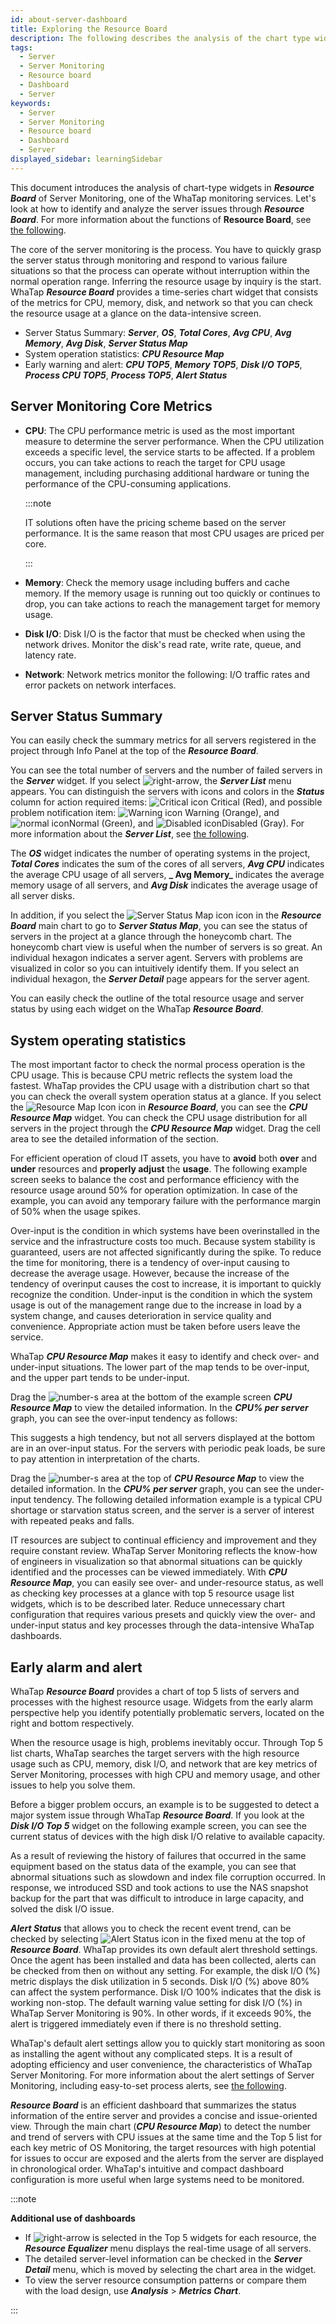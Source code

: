 ```yaml
---
id: about-server-dashboard
title: Exploring the Resource Board
description: The following describes the analysis of the chart type widget in the resource dashboard menu, one of the server performance monitoring functions.
tags:
  - Server
  - Server Monitoring
  - Resource board
  - Dashboard
  - Server
keywords:
  - Server
  - Server Monitoring
  - Resource board
  - Dashboard
  - Server
displayed_sidebar: learningSidebar
---
```


This document introduces the analysis of chart-type widgets in **_Resource Board_** of Server Monitoring, one of the WhaTap monitoring services. Let's look at how to identify and analyze the server issues through **_Resource Board_**. For more information about the functions of **Resource Board**, see [the following](https://docs.whatap.io/server/resourceboard).

The core of the server monitoring is the process. You have to quickly grasp the server status through monitoring and respond to various failure situations so that the process can operate without interruption within the normal operation range. Inferring the resource usage by inquiry is the start. WhaTap **_Resource Board_** provides a time-series chart widget that consists of the metrics for CPU, memory, disk, and network so that you can check the resource usage at a glance on the data-intensive screen.

-   Server Status Summary: **_Server_**, **_OS_**, **_Total Cores_**, **_Avg CPU_**, **_Avg Memory_**, **_Avg Disk_**, **_Server Status Map_**
-   System operation statistics: **_CPU Resource Map_**
-   Early warning and alert: **_CPU TOP5_**, **_Memory TOP5_**, **_Disk I/O TOP5_**, **_Process CPU TOP5_**, **_Process TOP5_**, **_Alert Status_**

## Server Monitoring Core Metrics

-   **CPU**: The CPU performance metric is used as the most important measure to determine the server performance. When the CPU utilization exceeds a specific level, the service starts to be affected. If a problem occurs, you can take actions to reach the target for CPU usage management, including purchasing additional hardware or tuning the performance of the CPU-consuming applications.

    :::note

    IT solutions often have the pricing scheme based on the server performance. It is the same reason that most CPU usages are priced per core. 

    :::

-   **Memory**: Check the memory usage including buffers and cache memory. If the memory usage is running out too quickly or continues to drop, you can take actions to reach the management target for memory usage.

-   **Disk I/O**: Disk I/O is the factor that must be checked when using the network drives. Monitor the disk's read rate, write rate, queue, and latency rate.

-   **Network**: Network metrics monitor the following: I/O traffic rates and error packets on network interfaces.

## Server Status Summary

<ImgLang img="resourceboard-info.png" desc="Info Panel" />

You can easily check the summary metrics for all servers registered in the project through Info Panel at the top of the **_Resource Board_**. 

You can see the total number of servers and the number of failed servers in the **_Server_** widget. If you select ![right-arrow](/img/right-arrow.svg), the **_Server List_** menu appears. You can distinguish the servers with icons and colors in the **_Status_** column for action required items: ![Critical icon](/img/ic-warning-critical.svg) <span class='vslow'>Critical</span> (<span class='vslow'>Red</span>), and possible problem notification item: ![Warning icon](/img/ic-warning-org.svg) <span class='slow'>Warning</span> (<span class='slow'>Orange</span>), and ![normal icon](/img/ic-check-circle-filled.svg)<span class='snormal'>Normal</span> (<span class='snormal'>Green</span>), and ![Disabled icon](/img/ico-disable-agent.svg)<span class='k8s-normal'>Disabled</span> (<span class='k8s-normal'>Gray</span>). For more information about the **_Server List_**, see [the following](https://docs.whatap.io/server/server-list).

The **_OS_** widget indicates the number of operating systems in the project, **_Total Cores_** indicates the sum of the cores of all servers, **_Avg CPU_** indicates the average CPU usage of all servers, **_ Avg Memory_** indicates the average memory usage of all servers, and **_Avg Disk_** indicates the average usage of all server disks. 

In addition, if you select the ![Server Status Map icon](/img/dashboard-honeycomb.svg) icon in the **_Resource Board_** main chart to go to **_Server Status Map_**, you can see the status of servers in the project at a glance through the honeycomb chart. The honeycomb chart view is useful when the number of servers is so great. An individual hexagon indicates a server agent. Servers with problems are visualized in color so you can intuitively identify them. If you select an individual hexagon, the **_Server Detail_** page appears for the server agent.

<ImgLang img="honeycomb-view.png" desc="Honeycomb Chart cht" />

You can easily check the outline of the total resource usage and server status by using each widget on the WhaTap **_Resource Board_**. 

## System operating statistics

The most important factor to check the normal process operation is the CPU usage. This is because CPU metric reflects the system load the fastest. WhaTap provides the CPU usage with a distribution chart so that you can check the overall system operation status at a glance. If you select the ![Resource Map Icon](/img/dashboard-hitmap.svg) icon in **_Resource Board_**, you can see the **_CPU Resource Map_** widget. You can check the CPU usage distribution for all servers in the project through the **_CPU Resource Map_** widget. Drag the cell area to see the detailed information of the section.

<ImgLang img="resourceboard-resourcemap.png" desc="Resource Map Resource Board" />

For efficient operation of cloud IT assets, you have to **avoid** both **over** and **under** resources and **properly adjust** the **usage**. The following example screen seeks to balance the cost and performance efficiency with the resource usage around 50% for operation optimization. In case of the example, you can avoid any temporary failure with the performance margin of 50% when the usage spikes.

<ImgLang img="resourcemap-under40.png" desc="40% Under Resource Map" />

Over-input is the condition in which systems have been overinstalled in the service and the infrastructure costs too much. Because system stability is guaranteed, users are not affected significantly during the spike. To reduce the time for monitoring, there is a tendency of over-input causing to decrease the average usage. However, because the increase of the tendency of overinput causes the cost to increase, it is important to quickly recognize the condition. Under-input is the condition in which the system usage is out of the management range due to the increase in load by a system change, and causes deterioration in service quality and convenience. Appropriate action must be taken before users leave the service.

WhaTap **_CPU Resource Map_** makes it easy to identify and check over- and under-input situations. The lower part of the map tends to be over-input, and the upper part tends to be under-input. 

<ImgLang img="temp-resourcemap.png" desc="Resource Map Example cht" />

Drag the ![number-s](/img/number-01.png) area at the bottom of the example screen **_CPU Resource Map_** to view the detailed information. In the **_CPU% per server_** graph, you can see the over-input tendency as follows:

<ImgLang img="cpu-usage.png" desc="Over-input cht" />

This suggests a high tendency, but not all servers displayed at the bottom are in an over-input status. For the servers with periodic peak loads, be sure to pay attention in interpretation of the charts.

Drag the ![number-s](/img/number-02.png) area at the top of **_CPU Resource Map_** to view the detailed information. In the **_CPU% per server_** graph, you can see the under-input tendency. The following detailed information example is a typical CPU shortage or starvation status screen, and the server is a server of interest with repeated peaks and falls. 

<ImgLang img="cpu-usage-starvation.png" desc="starvation cht" />

IT resources are subject to continual efficiency and improvement and they require constant review. WhaTap Server Monitoring reflects the know-how of engineers in visualization so that abnormal situations can be quickly identified and the processes can be viewed immediately. With **_CPU Resource Map_**, you can easily see over- and under-resource status, as well as checking key processes at a glance with top 5 resource usage list widgets, which is to be described later. Reduce unnecessary chart configuration that requires various presets and quickly view the over- and under-input status and key processes through the data-intensive WhaTap dashboards. 

## Early alarm and alert

WhaTap **_Resource Board_** provides a chart of top 5 lists of servers and processes with the highest resource usage. Widgets from the early alarm perspective help you identify potentially problematic servers, located on the right and bottom respectively.

When the resource usage is high, problems inevitably occur. Through Top 5 list charts, WhaTap searches the target servers with the high resource usage such as CPU, memory, disk I/O, and network that are key metrics of Server Monitoring, processes with high CPU and memory usage, and other issues to help you solve them. 

Before a bigger problem occurs, an example is to be suggested to detect a major system issue through WhaTap **_Resource Board_**. If you look at the **_Disk I/O Top 5_** widget on the following example screen, you can see the current status of devices with the high disk I/O relative to available capacity. 

As a result of reviewing the history of failures that occurred in the same equipment based on the status data of the example, you can see that abnormal situations such as slowdown and index file corruption occurred. In response, we introduced SSD and took actions to use the NAS snapshot backup for the part that was difficult to introduce in large capacity, and solved the disk I/O issue.

<ImgLang img="discio-usage.png" desc="Disk Specification Change cht" />

**_Alert Status_** that allows you to check the recent event trend, can be checked by selecting ![Alert Status icon](/img/ico-noti.svg) in the fixed menu at the top of **_Resource Board_**. WhaTap provides its own default alert threshold settings. Once the agent has been installed and data has been collected, alerts can be checked from then on without any setting. For example, the disk I/O (%) metric displays the disk utilization in 5 seconds. Disk I/O (%) above 80% can affect the system performance. Disk I/O 100% indicates that the disk is working non-stop. The default warning value setting for disk I/O (%) in WhaTap Server Monitoring is 90%. In other words, if it exceeds 90%, the alert is triggered immediately even if there is no threshold setting.

<ImgLang img="server-rt-notice.png" desc="Real-time Alert cht2" />

WhaTap's default alert settings allow you to quickly start monitoring as soon as installing the agent without any complicated steps. It is a result of adopting efficiency and user convenience, the characteristics of WhaTap Server Monitoring. For more information about the alert settings of Server Monitoring, including easy-to-set process alerts, see [the following](https://docs.whatap.io/server/warning-notice).

**_Resource Board_** is an efficient dashboard that summarizes the status information of the entire server and provides a concise and issue-oriented view. Through the main chart (**_CPU Resource Map_**) to detect the number and trend of servers with CPU issues at the same time and the Top 5 list for each key metric of OS Monitoring, the target resources with high potential for issues to occur are exposed and the alerts from the server are displayed in chronological order. WhaTap's intuitive and compact dashboard configuration is more useful when large systems need to be monitored.

:::note 

**Additional use of dashboards**

-   If ![right-arrow](/img/right-arrow.svg) is selected in the Top 5 widgets for each resource, the **_Resource Equalizer_** menu displays the real-time usage of all servers. 
-   The detailed server-level information can be checked in the **_Server Detail_** menu, which is moved by selecting the chart area in the widget. 
-   To view the server resource consumption patterns or compare them with the load design, use **_Analysis_** > **_Metrics Chart_**.

:::
